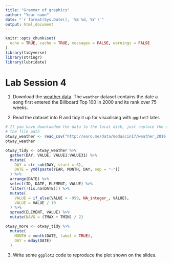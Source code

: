 ```yaml
---
title: "Grammar of graphics"
author: "Your name"
date: "`r format(Sys.Date(), '%B %d, %Y')`"
output: html_document
---
```


```r
knitr::opts_chunk$set(
  echo = TRUE, cache = TRUE, messages = FALSE, warnings = FALSE
)
library(tidyverse)
library(stringr)
library(lubridate)
```

# Lab Session 4

1. Download the [weather data](http://earo.me/data/medascin17/weather_2016.csv). The `weather` dataset contains the date a song first entered the Billboard Top 100 in 2000 and its rank over 75 weeks.

2. Read the dataset into R and tidy it up for visualising with `ggplot2` later.

```r
# If you have downloaded the data to the local disk, just replace the url with
# the file path
otway_weather <- read_csv("http://earo.me/data/medascin17/weather_2016.csv")
otway_weather
```

```r
otway_tidy <- otway_weather %>% 
  gather(DAY, VALUE, VALUE1:VALUE31) %>% 
  mutate(
    DAY = str_sub(DAY, start = 6),
    DATE = ymd(paste(YEAR, MONTH, DAY, sep = "-"))
  ) %>% 
  arrange(DATE) %>% 
  select(ID, DATE, ELEMENT, VALUE) %>% 
  filter(!(is.na(DATE))) %>% 
  mutate(
    VALUE = if_else(VALUE < -999, NA_integer_, VALUE),
    VALUE = VALUE / 10
  ) %>% 
  spread(ELEMENT, VALUE) %>% 
  mutate(NAVG = (TMAX + TMIN) / 2)
```

```r
otway_more <- otway_tidy %>% 
  mutate(
    MONTH = month(DATE, label = TRUE),
    DAY = mday(DATE)
  ) 
```

3. Write some `ggplot2` code to reproduce the plot shown on the slides.
